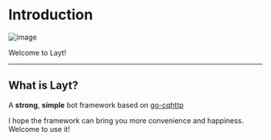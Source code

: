 # Introduction

![image](https://socialify.git.ci/lisk809/Layt/image?description=1&forks=1&issues=1&language=1&name=1&owner=1&pulls=1&stargazers=1&theme=Light)

Welcome to Layt!

---

## What is Layt?
A **strong**, **simple** bot framework based on [go-cqhttp](https://go-cqhttp.org)

I hope the framework can bring you more convenience and happiness. Welcome to use it!
